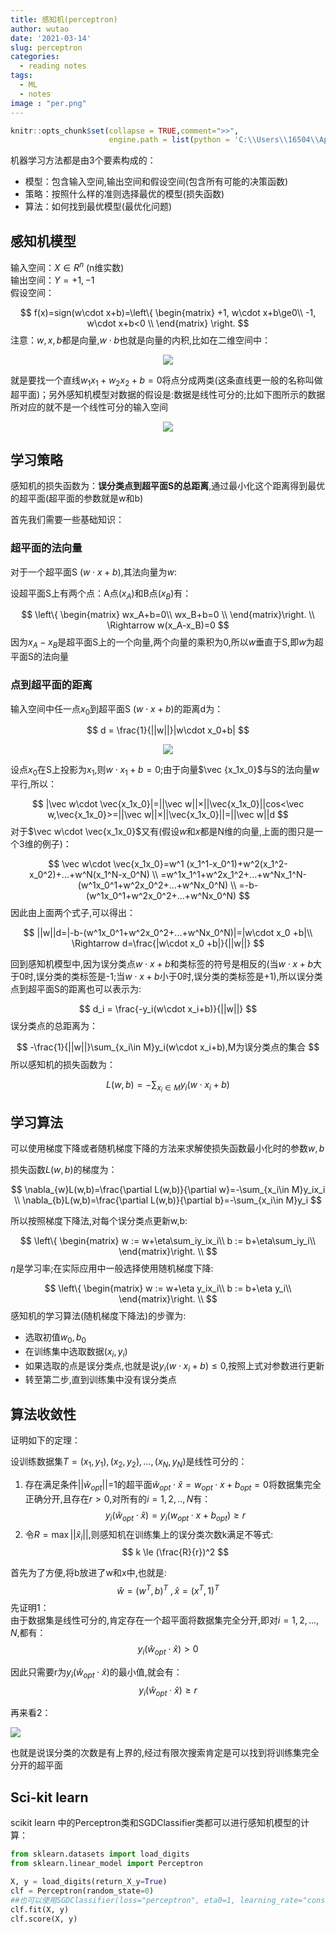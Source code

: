 ```yaml
---
title: 感知机(perceptron)
author: wutao
date: '2021-03-14'
slug: perceptron
categories:
  - reading notes
tags:
  - ML
  - notes
image : "per.png"
---
```


```r
knitr::opts_chunk$set(collapse = TRUE,comment=">>",
                      engine.path = list(python = 'C:\\Users\\16504\\AppData\\Local\\Programs\\Python\\Python38\\python.exe'))
```

机器学习方法都是由3个要素构成的：

-   模型：包含输入空间,输出空间和假设空间(包含所有可能的决策函数)
-   策略：按照什么样的准则选择最优的模型(损失函数)
-   算法：如何找到最优模型(最优化问题)

## 感知机模型

输入空间：$X \in R^n$ (n维实数)  
输出空间：$Y = {+1,-1}$  
假设空间：

$$
f(x)=sign(w\cdot x+b)=\left\{ 
\begin{matrix}
+1, w\cdot x+b\ge0\\
-1, w\cdot x+b<0 \\
\end{matrix}
\right.
$$
注意：$w,x,b$都是向量,$w\cdot b$也就是向量的内积,比如在二维空间中：

<center>

![](https://picgo-wutao.oss-cn-shanghai.aliyuncs.com/img/演示文稿1_01.png)

</center>

就是要找一个直线$w_1x_1+w_2x_2+b=0$将点分成两类(这条直线更一般的名称叫做超平面)；另外感知机模型对数据的假设是:数据是线性可分的;比如下图所示的数据所对应的就不是一个线性可分的输入空间

<center>

![](https://picgo-wutao.oss-cn-shanghai.aliyuncs.com/img/Rd9f79181b6f2972e0795a5815e8dc3a0.png)

</center>

## 学习策略

感知机的损失函数为：**误分类点到超平面S的总距离**,通过最小化这个距离得到最优的超平面(超平面的参数就是w和b)

首先我们需要一些基础知识：

### 超平面的法向量

对于一个超平面S ($w\cdot x+b$),其法向量为$w$:

设超平面S上有两个点：A点$(x_A)$和B点$(x_B)$有：

$$
\left\{ \begin{matrix}         
wx_A+b=0\\
wx_B+b=0 \\
\end{matrix}\right. \\
\Rightarrow w(x_A-x_B)=0
$$
因为$x_A-x_B$是超平面S上的一个向量,两个向量的乘积为0,所以$w$垂直于S,即$w$为超平面S的法向量

### 点到超平面的距离

输入空间中任一点$x_0$到超平面S ($w\cdot x+b$)的距离d为：

$$
d = \frac{1}{||w||}|w\cdot x_0+b|
$$
<center>

![](https://picgo-wutao.oss-cn-shanghai.aliyuncs.com/img/image-20210314141051985.png)

</center>

设点$x_0$在S上投影为$x_1$,则$w\cdot x_1+b=0$;由于向量$\vec {x_1x_0}$与S的法向量$w$平行,所以：

$$
|\vec w\cdot \vec{x_1x_0}|=||\vec w||×||\vec{x_1x_0}||cos<\vec w,\vec{x_1x_0}>=||\vec w||×||\vec{x_1x_0}||=||\vec w||d
$$
对于$\vec w\cdot \vec{x_1x_0}$又有(假设$w$和$x$都是N维的向量,上面的图只是一个3维的例子)：

$$
\vec w\cdot \vec{x_1x_0}=w^1 (x_1^1-x_0^1)+w^2(x_1^2-x_0^2)+...+w^N(x_1^N-x_0^N) \\ =w^1x_1^1+w^2x_1^2+...+w^Nx_1^N-(w^1x_0^1+w^2x_0^2+...+w^Nx_0^N) \\ =-b-(w^1x_0^1+w^2x_0^2+...+w^Nx_0^N)
$$
因此由上面两个式子,可以得出：

$$
||w||d=|-b-(w^1x_0^1+w^2x_0^2+...+w^Nx_0^N)|=|w\cdot x_0 +b|\\
\Rightarrow d=\frac{|w\cdot x_0 +b|}{||w||} 
$$

回到感知机模型中,因为误分类点$w\cdot x+b$和类标签的符号是相反的(当$w\cdot x+b$大于0时,误分类的类标签是-1;当$w\cdot x+b$小于0时,误分类的类标签是+1),所以误分类点到超平面S的距离也可以表示为:

$$
d_i = \frac{-y_i(w\cdot x_i+b)}{||w||}
$$
误分类点的总距离为：

$$
-\frac{1}{||w||}\sum_{x_i\in M}y_i(w\cdot x_i+b),M为误分类点的集合
$$
所以感知机的损失函数为：

$$
L(w,b)=-\sum_{x_i\in M}y_i(w\cdot x_i+b)
$$

## 学习算法

可以使用梯度下降或者随机梯度下降的方法来求解使损失函数最小化时的参数$w,b$

损失函数$L(w,b)$的梯度为：

$$
\nabla_{w}L(w,b)=\frac{\partial L(w,b)}{\partial w}=-\sum_{x_i\in M}y_ix_i \\
\nabla_{b}L(w,b)=\frac{\partial L(w,b)}{\partial b}=-\sum_{x_i\in M}y_i
$$

所以按照梯度下降法,对每个误分类点更新w,b:

$$
\left\{ \begin{matrix}         
w := w+\eta\sum_iy_ix_i\\
b := b+\eta\sum_iy_i\\
\end{matrix}\right. \\
$$
$\eta$是学习率;在实际应用中一般选择使用随机梯度下降:

$$
\left\{ \begin{matrix}         
w := w+\eta y_ix_i\\
b := b+\eta y_i\\
\end{matrix}\right. \\
$$
感知机的学习算法(随机梯度下降法)的步骤为:

- 选取初值$w_0,b_0$
- 在训练集中选取数据$(x_i,y_i)$
- 如果选取的点是误分类点,也就是说$y_i(w\cdot x_i+b)\le0$,按照上式对参数进行更新
- 转至第二步,直到训练集中没有误分类点

## 算法收敛性

证明如下的定理：

设训练数据集$T={(x_1,y_1),(x_2,y_2),...,(x_N,y_N)}$是线性可分的：

1. 存在满足条件$||\hat w_{opt}||$=1的超平面$\hat w_{opt} \cdot \hat x=w_{opt}\cdot x+b_{opt}=0$将数据集完全正确分开,且存在$r>0$,对所有的$i=1,2,..,N$有：
$$
y_i(\hat w_{opt} \cdot \hat x)=y_i(w_{opt}\cdot x+b_{opt})\ge r
$$
2. 令$R=\max||\hat x_i||$,则感知机在训练集上的误分类次数k满足不等式:
$$
k \le (\frac{R}{r})^2
$$

首先为了方便,将b放进了w和x中,也就是:
$$
\hat w=(w^T,b)^T \ ,\hat x = (x^T,1)^T
$$
先证明1：     
由于数据集是线性可分的,肯定存在一个超平面将数据集完全分开,即对$i=1,2,...,N$,都有：
$$
y_i(\hat w_{opt} \cdot \hat x)>0
$$

因此只需要r为$y_i(\hat w_{opt} \cdot \hat x)$的最小值,就会有：
$$
y_i(\hat w_{opt} \cdot \hat x) \ge r
$$

再来看2：      

![](https://picgo-wutao.oss-cn-shanghai.aliyuncs.com/img/2021-03-14_16-08-55_00.png)

也就是说误分类的次数是有上界的,经过有限次搜索肯定是可以找到将训练集完全分开的超平面

## Sci-kit learn

scikit learn 中的Perceptron类和SGDClassifier类都可以进行感知机模型的计算：

```python
from sklearn.datasets import load_digits
from sklearn.linear_model import Perceptron

X, y = load_digits(return_X_y=True)
clf = Perceptron(random_state=0)
##也可以使用SGDClassifier(loss="perceptron", eta0=1, learning_rate="constant", penalty=None)
clf.fit(X, y)
clf.score(X, y)
```


